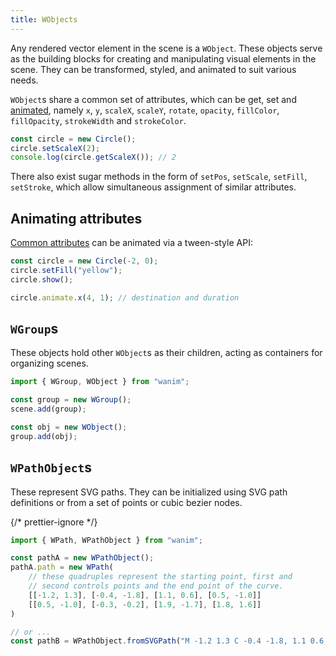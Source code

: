 ```yaml
---
title: WObjects
---
```



Any rendered vector element in the scene is a `WObject`. These objects serve as the building blocks for creating and
manipulating visual elements in the scene. They can be transformed, styled, and animated to suit various needs.

`WObject`s share a <span id="common-attributes">common set of attributes</span>, which can be get, set and [animated](#animating-attributes), namely
`x`, `y`, `scaleX`, `scaleY`, `rotate`, `opacity`, `fillColor`, `fillOpacity`, `strokeWidth` and `strokeColor`.

```ts
const circle = new Circle();
circle.setScaleX(2);
console.log(circle.getScaleX()); // 2
```

There also exist sugar methods in the form of `setPos`, `setScale`, `setFill`, `setStroke`, which allow simultaneous
assignment of similar attributes.

## Animating attributes

[Common attributes](#common-attributes) can be animated via a tween-style API:

```ts {5}
const circle = new Circle(-2, 0);
circle.setFill("yellow");
circle.show();

circle.animate.x(4, 1); // destination and duration
```

## `WGroup`s

These objects hold other `WObject`s as their children, acting as containers for organizing scenes.

```ts
import { WGroup, WObject } from "wanim";

const group = new WGroup();
scene.add(group);

const obj = new WObject();
group.add(obj);
```

<GroupsExample client:load />

## `WPathObject`s

These represent SVG paths. They can be initialized using SVG path definitions or from a set of points or cubic bezier nodes.

{/* prettier-ignore */}
```ts
import { WPath, WPathObject } from "wanim";

const pathA = new WPathObject();
pathA.path = new WPath(
    // these quadruples represent the starting point, first and
    // second controls points and the end point of the curve.
    [[-1.2, 1.3], [-0.4, -1.8], [1.1, 0.6], [0.5, -1.0]]
    [[0.5, -1.0], [-0.3, -0.2], [1.9, -1.7], [1.8, 1.6]]
)

// or ...
const pathB = WPathObject.fromSVGPath("M -1.2 1.3 C -0.4 -1.8, 1.1 0.6, 0.5 -1.0 C -0.3 -0.2, 1.9 -1.7, 1.8 1.6")
```
